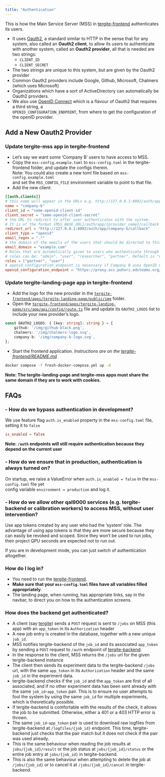 ```yaml
---
title: "Authentication"
---
```


This is how the Main Service Server (MSS) in [tergite-frontend](https://github.com/tergite/tergite-frontend) 
authenticates its users.

- It uses [Oauth2](https://oauth.net/2/), a standard similar to HTTP in the sense that for any system,
  also called an **Oauth2 client**, to allow its users to authenticate with another system,
  called an **Oauth2 provider**, all that is needed are two strings:
  - `CLIENT_ID`
  - `CLIENT_SECRET`
- The two strings are unique to this system, but are given by the Oauth2 provider
- Common Oauth2 providers include Google, Github, Microsoft, Chalmers (which uses Microsoft)
- Organizations which have a sort of ActiveDirectory can automatically be Oauth2 providers.
- We also use [OpenID Connect](https://openid.net/developers/how-connect-works/) which is a flavour of Oauth2 that requires a third string, a  
  `OPENID_CONFIGURATION_ENDPOINT`, from where to get the configuration of the openID provider.

## Add a New Oauth2 Provider

### Update tergite-mss app in tergite-frontend

- Let's say we want some 'Company B' users to have access to MSS.
- Copy the `mss-config.example.toml` to `mss-config.toml` in the tergite-frontend folder, and update the configs therein.  
  Note: You could also create a new toml file based on `mss-config.example.toml`  
  and set the `MSS_CONFIG_FILE` environment variable to point to that file.
- Add the new client:

```toml
[[auth.clients]]
# this name will appear in the URLs e.g. http://127.0.0.1:8002/auth/app/company-b/...
name = "company-b"
client_id = "some-openid-client-id"
client_secret = "some-openid-client-secret"
# the URL to redirect to after user authenticates with the system.
# It is of the format {MSS_BASE_URL}/auth/app/{provider_name}/callback
redirect_url = "http://127.0.0.1:8002/auth/app/company-b/callback"
client_type = "openid"
email_regex = ".*"
# the domain of the emails of the users that should be directed to this auth client
email_domain = "example.com"
# Roles that are automatically given to users who authenticate through Company B
# roles can be: "admin", "user", "researcher", "partner". Default is "user".
roles = ["partner", "user"]
# openid_configuration_endpoint is necessary if Company B uses OpenID Connect, otherwise ignore.
openid_configuration_endpoint = "https://proxy.acc.puhuri.eduteams.org/.well-known/openid-configuration"
```

### Update tergite-landing-page app in tergite-frontend

- Add the logo for the new provider in the [`tergite-frontend/apps/tergite-landing-page/public/img`](https://github.com/tergite/tergite-frontend/tree/main/apps/tergite-landing-page/public/img) folder.
- Open the [`tergite-frontend/apps/tergite-landing-page/src/app/api/config/route.ts`](https://github.com/tergite/tergite-frontend/tree/main/apps/tergite-landing-page/src/app/api/config/route.ts) file and update its `OAUTH2_LOGOS` list to include your new provider's logo.

```typescript
const OAUTH2_LOGOS: { [key: string]: string } = {
	github: '/img/github-black.png',
	chalmers: '/img/chalmers-logo.svg',
	company-b: '/img/company-b-logo.svg',
};
```

- Start the frontend application.
  _Instructions are on the [tergite-frontend/README.md](https://github.com/tergite/tergite-frontend/blob/main/README.md)_

```zsh
docker compose -f fresh-docker-compose.yml up -d
```

  **Note: The tergite-landing-page and tergite-mss apps must share the same domain if they are to work with cookies.**

## FAQs

### - How do we bypass authentication in development?

We use feature flag `auth.is_enabled` property in the `mss-config.toml` file, setting it to `false`

```toml
is_enabled = false
```

**Note: `/auth` endpoints will still require authentication because they depend on the current user**

### - How do we ensure that in production, authentication is always turned on?

On startup, we raise a ValueError when `auth.is_enabled = false` in the `mss-config.toml` file yet  
config variable `environment = production` and log it.

### - How do we allow other qal9000 services (e.g. tergite-backend or calibration workers) to access MSS, without user intervention?

Use app tokens created by any user who had the 'system' role.
The advantage of using app tokens is that they are more secure because they can easily be revoked and scoped.
Since they won't be used to run jobs, their project QPU seconds are expected not to run out.

If you are in development mode, you can just switch of authentication altogether.

### How do I log in?

- You need to run the [tergite-frontend](https://github.com/tergite/tergite-frontend).
- **Make sure that your `mss-config.toml` files have all variables filled appropriately**.
- The landing page, when running, has appropriate links, say in the navbar, to direct you on how to the authentication screens.

### How does the backend get authenticated?

- A client (say [tergite](https://github.com/tergite/tergite)) sends a `POST`
  request is sent to `/jobs` on MSS (this app) with an `app_token` in its `Authorization` header
- A new job entry is created in the database, together with a new unique `job_id`.
- MSS notifies tergite-backend of the `job_id` and its associated `app_token` by sending a `POST` request to `/auth` endpoint
  of [tergite-backend](https://github.com/tergite/tergite-backend).
- In the response to the client, MSS returns the `/jobs` url for the given tergite-backend instance
- The client then sends its experiment data to the tergite-backend `/jobs` url, with the same `app_token` in
  its `Authorization` header and the same `job_id` in the experiment data.
- tergite-backend checks if the `job_id` and the `app_token` are first of all associated, and if no other experiment data has
  been sent already with the same `job_id`-`app_token` pair. This is to ensure no user attempts to fool the system
  by using the same `job_id` for multiple experiments, which is theoretically possible.
- If tergite-backend is comfortable with the results of the check, it allows the job to be submitted. Otherwise, either a 401
  or a 403 HTTP error is thrown.
- The same `job_id`-`app_token` pair is used to download raw logfiles from tergite-backend at `/logfiles/{job_id}` endpoint.
  This time, tergite-backend just checks that the pair match but it does not check if the pair was used already.
- This is the same behaviour when reading the job results at `jobs/{job_id}/result`
  or the job status at `jobs/{job_id}/status` or the entire job entry at `jobs/{job_id}` in tergite-backend.
- This is also the same behaviour when attempting to delete the job at `/jobs/{job_id}` or to cancel it at
  `/jobs/{job_id}/cancel` in tergite-backend.
